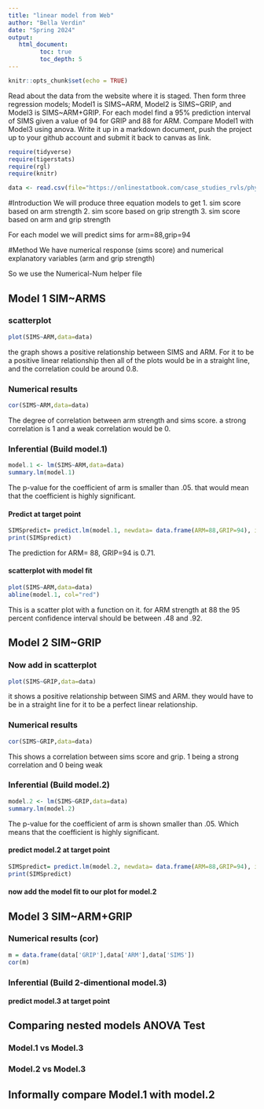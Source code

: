 ```yaml
---
title: "linear model from Web"
author: "Bella Verdin"
date: "Spring 2024"
output:
   html_document:
         toc: true
         toc_depth: 5
---
```


```r
knitr::opts_chunk$set(echo = TRUE)
```

Read about the data from the website where it is staged.  Then form three regression models; Model1 is SIMS~ARM, Model2 is SIMS~GRIP, and Model3 is SIMS~ARM+GRIP. For each model find a 95% prediction interval of SIMS given a value of 94  for GRIP and 88 for ARM. Compare Model1 with Model3 using anova. Write it up in a markdown document, push the project up to your github account and submit it back to canvas as link. 

 


```r
require(tidyverse)
require(tigerstats)
require(rgl)
require(knitr)

```

```r
data <- read.csv(file="https://onlinestatbook.com/case_studies_rvls/physical_strength/data.txt",sep="",header=TRUE)  

```


#Introduction
We will produce three equation models to get 
1. sim score based on arm strength 
2. sim score based on grip strength 
3. sim score based on arm and grip strength

For each model we will predict sims for arm=88,grip=94

#Method 
We have numerical response (sims score) and numerical explanatory variables (arm and grip strength)

So we use the Numerical-Num helper file 

## Model 1 SIM~ARMS

### scatterplot

```r
plot(SIMS~ARM,data=data)
```

the graph shows a positive relationship between SIMS and ARM. For it to be a positive linear relationship then all of the plots would be in a straight line, and the correlation could be around 0.8.

### Numerical results

```r
cor(SIMS~ARM,data=data)
```

The degree of correlation between arm strength and sims score. a strong correlation is 1 and a weak correlation would be 0. 

### Inferential  (Build model.1)

```r
model.1 <- lm(SIMS~ARM,data=data)
summary.lm(model.1)
```

The p-value for the coefficient of arm is smaller than .05. that would mean that the coefficient is highly significant. 


#### Predict at target point

```r
SIMSpredict= predict.lm(model.1, newdata= data.frame(ARM=88,GRIP=94), interval = "confidence") 
print(SIMSpredict)
```

The prediction for ARM= 88, GRIP=94 is 0.71.

#### scatterplot with model fit

```r
plot(SIMS~ARM,data=data)
abline(model.1, col="red")
```

This is a scatter plot with a function on it. for ARM strength at 88 the 95 percent confidence interval should be between .48 and .92.

## Model 2 SIM~GRIP

### Now add in scatterplot

```r
plot(SIMS~GRIP,data=data)
```

it shows a positive relationship between SIMS and ARM. they would have to be in a straight line for it to be a perfect linear relationship. 

### Numerical results 

```r
cor(SIMS~GRIP,data=data)
```

This shows a correlation between sims score and grip. 1 being a strong correlation and 0 being weak

### Inferential  (Build model.2)
  
```r
model.2 <- lm(SIMS~GRIP,data=data)
summary.lm(model.2)
```

The p-value for the coefficient of arm is shown smaller than .05. Which means that the coefficient is highly significant. 

#### predict model.2 at target point

```r
SIMSpredict= predict.lm(model.2, newdata= data.frame(ARM=88,GRIP=94), interval = "confidence") 
print(SIMSpredict)
```


#### now add the model fit to our plot for model.2
  
## Model 3 SIM~ARM+GRIP

### Numerical results (cor)

```r
m = data.frame(data['GRIP'],data['ARM'],data['SIMS'])
cor(m)
```


  
### Inferential  (Build 2-dimentional model.3)

#### predict model.3 at target point
  

## Comparing nested models ANOVA Test

### Model.1 vs Model.3
### Model.2 vs Model.3

## Informally compare Model.1 with model.2

